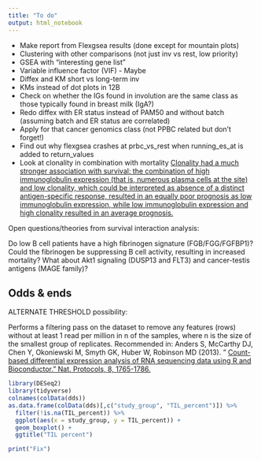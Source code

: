 ```yaml
---
title: "To do"
output: html_notebook
---
```


* Make report from Flexgsea results (done except for mountain plots)
* Clustering with other comparisons (not just inv vs rest, low priority)
* GSEA with "interesting gene list"
* Variable influence factor (VIF) - Maybe
* Diffex and KM short vs long-term inv
* KMs instead of dot plots in 12B
* Check on whether the IGs found in involution are the same class as those typically found in breast milk (IgA?)
* Redo diffex with ER status instead of PAM50 and without batch (assuming batch and ER status are correlated)
* Apply for that cancer genomics class (not PPBC related but don't forget!)
* Find out why flexgsea crashes at prbc_vs_rest when running_es_at is added to return_values
* Look at clonality in combination with mortality [Clonality had a much stronger association with survival: the combination of high immunoglobulin expression (that is, numerous plasma cells at the site) and low clonality, which could be interpreted as absence of a distinct antigen-specific response, resulted in an equally poor prognosis as low immunoglobulin expression, while low immunoglobulin expression and high clonality resulted in an average prognosis.](https://www.nature.com/articles/s41577-019-0257-x#Tab2)

Open questions/theories from survival interaction analysis:

Do low B cell patients have a high fibrinogen signature (FGB/FGG/FGFBP1)? Could the fibrinogen be suppressing B cell activity, resulting in increased mortality?
What about Akt1 signaling (DUSP13 and FLT3) and cancer-testis antigens (MAGE family)?

## Odds & ends

ALTERNATE THRESHOLD possibility:

Performs a filtering pass on the dataset to remove any features (rows) without at least 1 read per million in n of the samples, where n is the size of the smallest group of replicates. Recommended in:
Anders S, McCarthy DJ, Chen Y, Okoniewski M, Smyth GK, Huber W, Robinson MD (2013). " [Count-based differential expression analysis of RNA sequencing data using R and Bioconductor." Nat. Protocols, 8, 1765-1786.](https://www.nature.com/articles/nprot.2013.099)

```r
library(DESeq2)
library(tidyverse)
colnames(colData(dds))
as.data.frame(colData(dds)[,c("study_group", "TIL_percent")]) %>% 
  filter(!is.na(TIL_percent)) %>%
  ggplot(aes(x = study_group, y = TIL_percent)) +
  geom_boxplot() +
  ggtitle("TIL percent")
```

```r
print("Fix")
```


